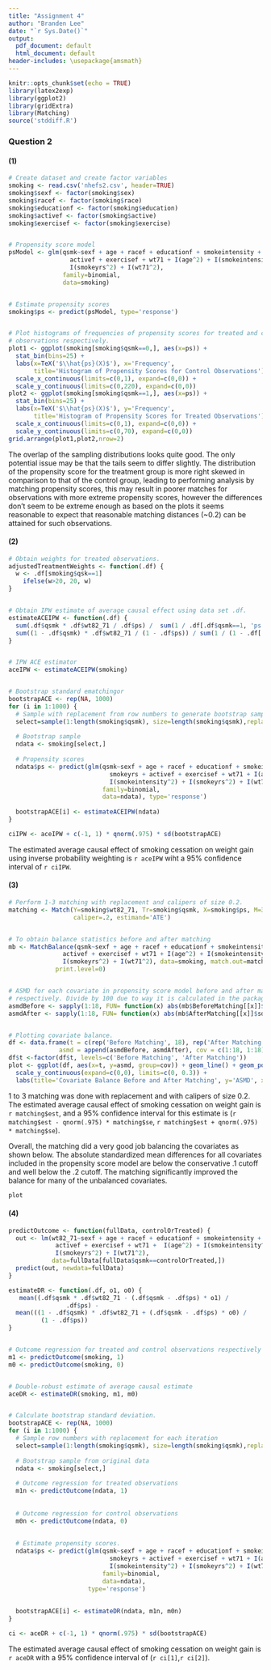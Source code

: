 ```yaml
---
title: "Assignment 4"
author: "Branden Lee"
date: "`r Sys.Date()`"
output:
  pdf_document: default
  html_document: default
header-includes: \usepackage{amsmath}
---
```


```r
knitr::opts_chunk$set(echo = TRUE)
library(latex2exp)
library(ggplot2)
library(gridExtra)
library(Matching)
source('stddiff.R')
```

### Question 2

#### (1)
```r
# Create dataset and create factor variables
smoking <- read.csv('nhefs2.csv', header=TRUE)
smoking$sexf <- factor(smoking$sex)
smoking$racef <- factor(smoking$race)
smoking$educationf <- factor(smoking$education)
smoking$activef <- factor(smoking$active)
smoking$exercisef <- factor(smoking$exercise)


# Propensity score model
psModel <- glm(qsmk~sexf + age + racef + educationf + smokeintensity + smokeyrs + 
                 activef + exercisef + wt71 + I(age^2) + I(smokeintensity^2) +
                 I(smokeyrs^2) + I(wt71^2), 
               family=binomial,
               data=smoking)


# Estimate propensity scores
smoking$ps <- predict(psModel, type='response')


# Plot histograms of frequencies of propensity scores for treated and control
# observations respectively.
plot1 <- ggplot(smoking[smoking$qsmk==0,], aes(x=ps)) + 
  stat_bin(bins=25) +
  labs(x=TeX('$\\hat{ps}(X)$'), x='Frequency',
       title='Histogram of Propensity Scores for Control Observations') + 
  scale_x_continuous(limits=c(0,1), expand=c(0,0)) +
  scale_y_continuous(limits=c(0,220), expand=c(0,0))
plot2 <- ggplot(smoking[smoking$qsmk==1,], aes(x=ps)) + 
  stat_bin(bins=25) +
  labs(x=TeX('$\\hat{ps}(X)$'), y='Frequency',
       title='Histogram of Propensity Scores for Treated Observations') + 
  scale_x_continuous(limits=c(0,1), expand=c(0,0)) +
  scale_y_continuous(limits=c(0,70), expand=c(0,0))
grid.arrange(plot1,plot2,nrow=2)
```
The overlap of the sampling distributions looks quite good. The only potential issue may be that the tails seem to differ slightly. The distribution of the propensity score for the treatment group is more right skewed in comparison to that of the control group, leading to performing analysis by matching propensity scores, this may result in poorer matches for observations with more extreme propensity scores, however the differences don't seem to be extreme enough as based on the plots it seems reasonable to expect that reasonable matching distances (~0.2) can be attained for such observations.

\newpage
#### (2)
```r
# Obtain weights for treated observations.
adjustedTreatmentWeights <- function(.df) {
  w <- .df[smoking$qsk==1]
    ifelse(w>20, 20, w)
}


# Obtain IPW estimate of average causal effect using data set .df.
estimateACEIPW <- function(.df) {
  sum(.df$qsmk * .df$wt82_71 / .df$ps) /  sum(1 / .df[.df$qsmk==1, 'ps']) -
  sum((1 - .df$qsmk) * .df$wt82_71 / (1 - .df$ps)) / sum(1 / (1 - .df[.df$qsmk==0, 'ps']))
}


# IPW ACE estimator
aceIPW <- estimateACEIPW(smoking)


# Bootstrap standard ematchingor
bootstrapACE <- rep(NA, 1000)
for (i in 1:1000) {
  # Sample with replacement from row numbers to generate bootstrap samples
  select=sample(1:length(smoking$qsmk), size=length(smoking$qsmk),replace=TRUE)
  
  # Bootstrap sample
  ndata <- smoking[select,]
  
  # Propensity scores
  ndata$ps <- predict(glm(qsmk~sexf + age + racef + educationf + smokeintensity +
                            smokeyrs + activef + exercisef + wt71 + I(age^2) + 
                            I(smokeintensity^2) + I(smokeyrs^2) + I(wt71^2), 
                          family=binomial,
                          data=ndata), type='response')
  
  bootstrapACE[i] <- estimateACEIPW(ndata)
}

ciIPW <- aceIPW + c(-1, 1) * qnorm(.975) * sd(bootstrapACE)
```
The estimated average causal effect of smoking cessation on weight gain using inverse probability weighting is `r aceIPW` wiht a 95% confidence interval of `r ciIPW`.

\newpage
#### (3)
```r
# Perform 1-3 matching with replacement and calipers of size 0.2.
matching <- Match(Y=smoking$wt82_71, Tr=smoking$qsmk, X=smoking$ps, M=3, replace=TRUE, 
                  caliper=.2, estimand='ATE')


# To obtain balance statistics before and after matching
mb <- MatchBalance(qsmk~sexf + age + racef + educationf + smokeintensity + smokeyrs + 
               activef + exercisef + wt71 + I(age^2) + I(smokeintensity^2) + 
               I(smokeyrs^2) + I(wt71^2), data=smoking, match.out=matching,
             print.level=0)


# ASMD for each covariate in propensity score model before and after matching 
# respectively. Divide by 100 due to way it is calculated in the package.
asmdBefore <- sapply(1:18, FUN= function(x) abs(mb$BeforeMatching[[x]]$sdiff)) / 100
asmdAfter <- sapply(1:18, FUN= function(x) abs(mb$AfterMatching[[x]]$sdiff)) / 100


# Plotting covariate balance.
df <- data.frame(t = c(rep('Before Matching', 18), rep('After Matching', 18)), 
              asmd = append(asmdBefore, asmdAfter), cov = c(1:18, 1:18))
df$t <-factor(df$t, levels=c('Before Matching', 'After Matching'))
plot <- ggplot(df, aes(x=t, y=asmd, group=cov)) + geom_line() + geom_point() +
  scale_y_continuous(expand=c(0,0), limits=c(0, 0.3)) +
  labs(title='Covariate Balance Before and After Matching', y='ASMD', x='')
```
1 to 3 matching was done with replacement and with calipers of size 0.2. The estimated average causal effect of smoking cessation on weight gain is `r matching$est`, and a 95% confidence interval for this estimate is (`r matching$est - qnorm(.975) * matching$se`, `r matching$est + qnorm(.975) * matching$se`).

Overall, the matching did a very good job balancing the covariates as shown below. The absolute standardized mean differences for all covariates included in the propensity score model are below the conservative .1 cutoff and well below the .2 cutoff. The matching significantly improved the balance for many of the unbalanced covariates.

```r
plot
```


\newpage
#### (4)
```r
predictOutcome <- function(fullData, controlOrTreated) {
  out <- lm(wt82_71~sexf + age + racef + educationf + smokeintensity + smokeyrs +
             activef + exercisef + wt71 +  I(age^2) + I(smokeintensity^2) + 
             I(smokeyrs^2) + I(wt71^2), 
            data=fullData[fullData$qsmk==controlOrTreated,])
  predict(out, newdata=fullData)
}

estimateDR <- function(.df, o1, o0) {
   mean((.df$qsmk * .df$wt82_71 - (.df$qsmk - .df$ps) * o1) /
                .df$ps) - 
  mean(((1 - .df$qsmk) * .df$wt82_71 + (.df$qsmk - .df$ps) * o0) /
         (1 - .df$ps))
}


# Outcome regression for treated and control observations respectively
m1 <- predictOutcome(smoking, 1)
m0 <- predictOutcome(smoking, 0)


# Double-robust estimate of average causal estimate
aceDR <- estimateDR(smoking, m1, m0)


# Calculate bootstrap standard deviation.
bootstrapACE <- rep(NA, 1000)
for (i in 1:1000) {
  # Sample row numbers with replacement for each iteration
  select=sample(1:length(smoking$qsmk), size=length(smoking$qsmk),replace=TRUE)
  
  # Bootstrap sample from original data
  ndata <- smoking[select,]
  
  # Outcome regression for treated observations
  m1n <- predictOutcome(ndata, 1)
  
  
  # Outcome regression for control observations
  m0n <- predictOutcome(ndata, 0)
  
  
  # Estimate propensity scores.
  ndata$ps <- predict(glm(qsmk~sexf + age + racef + educationf + smokeintensity + 
                            smokeyrs + activef + exercisef + wt71 + I(age^2) + 
                            I(smokeintensity^2) + I(smokeyrs^2) + I(wt71^2),
                          family=binomial,
                          data=ndata), 
                      type='response')
  
  
  bootstrapACE[i] <- estimateDR(ndata, m1n, m0n)
}

ci <- aceDR + c(-1, 1) * qnorm(.975) * sd(bootstrapACE)
```
The estimated average causal effect of smoking cessation on weight gain is `r aceDR` with a 95% confidence interval of (`r ci[1]`,`r ci[2]`).